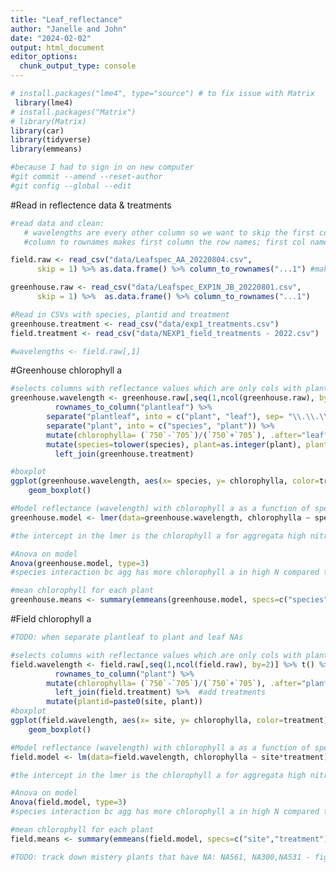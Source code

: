 ```yaml
---
title: "Leaf_reflectance"
author: "Janelle and John"
date: "2024-02-02"
output: html_document
editor_options: 
  chunk_output_type: console
---
```


```r
# install.packages("lme4", type="source") # to fix issue with Matrix 
 library(lme4) 
# install.packages("Matrix")
# library(Matrix)
library(car)
library(tidyverse)
library(emmeans)

#because I had to sign in on new computer
#git commit --amend --reset-author
#git config --global --edit
```

#Read in reflectence data & treatments
```r

#read data and clean: 
   # wavelengths are every other column so we want to skip the first column  
   #column to rownames makes first column the row names; first col named ...1 

field.raw <- read_csv("data/Leafspec_AA_20220804.csv", 
      skip = 1) %>% as.data.frame() %>% column_to_rownames("...1") #makes first column the row names; first col named ...1 lol 

greenhouse.raw <- read_csv("data/Leafspec_EXP1N_JB_20220801.csv", 
      skip = 1) %>%  as.data.frame() %>% column_to_rownames("...1") 

#Read in CSVs with species, plantid and treatment
greenhouse.treatment <- read_csv("data/exp1_treatments.csv")
field.treatment <- read_csv("data/NEXP1_field_treatments - 2022.csv") 

#wavelengths <- field.raw[,1] 


```

#Greenhouse chlorophyll a
```r

#selects columns with reflectance values which are only cols with plant number (alternate from column 2 to the end of dataset)
greenhouse.wavelength <- greenhouse.raw[,seq(1,ncol(greenhouse.raw), by=2)] %>% t() %>% as.data.frame() %>% #t transposes data frame (cols to rows, rows to cols), t gets rid of data frame so gotta bring it back
          rownames_to_column("plantleaf") %>% 
        separate("plantleaf", into = c("plant", "leaf"), sep= "\\.\\.\\.") %>%  #separates plant and leaf number into two diff columns
        separate("plant", into = c("species", "plant")) %>% 
        mutate(chlorophylla= (`750`-`705`)/(`750`+`705`), .after="leaf" ) %>%  #equation to find leaf reflectance; .after is name of column you want column to appear after
        mutate(species=tolower(species), plant=as.integer(plant), plantid=paste0(species, plant)) %>% 
          left_join(greenhouse.treatment) 

#boxplot  
ggplot(greenhouse.wavelength, aes(x= species, y= chlorophylla, color=treatment)) + 
    geom_boxplot()

#Model reflectance (wavelength) with chlorophyll a as a function of species x treatment with plant id as a random effect
greenhouse.model <- lmer(data=greenhouse.wavelength, chlorophylla ~ species*treatment + (1|plantid)) #lmer fits the model to the data, anova tests whether the coefficients at bottom of lmer are different than zero

#the intercept in the lmer is the chlorophyll a for aggregata high nitrogen bc the intercept categorizes your data alphabetically so A is before T and High is before Low

#Anova on model 
Anova(greenhouse.model, type=3) 
#species interaction bc agg has more chlorophyll a in high N compared to high N tenuitubas 

#mean chlorophyll for each plant
greenhouse.means <- summary(emmeans(greenhouse.model, specs=c("species","treatment")))

```

#Field chlorophyll a
```r

#TODO: when separate plantleaf to plant and leaf NAs

#selects columns with reflectance values which are only cols with plant number (alternate from column 2 to the end of dataset)
field.wavelength <- field.raw[,seq(1,ncol(field.raw), by=2)] %>% t() %>% as.data.frame() %>% #t transposes data frame (cols to rows, rows to cols), t gets rid of data frame so gotta bring it back
          rownames_to_column("plant") %>% 
        mutate(chlorophylla= (`750`-`705`)/(`750`+`705`), .after="plant" ) %>%  #equation to find leaf reflectance; .after is name of column you want column to appear after
          left_join(field.treatment) %>%  #add treatments
        mutate(plantid=paste0(site, plant))
#boxplot  
ggplot(field.wavelength, aes(x= site, y= chlorophylla, color=treatment)) + 
    geom_boxplot()

#Model reflectance (wavelength) with chlorophyll a as a function of species x treatment with plant id as a random effect
field.model <- lm(data=field.wavelength, chlorophylla ~ site*treatment) #lm and no random effect of leaf because only 1 leaf measurement

#the intercept in the lmer is the chlorophyll a for aggregata high nitrogen bc the intercept categorizes your data alphabetically so A is before T and High is before Low

#Anova on model 
Anova(field.model, type=3) 
#species interaction bc agg has more chlorophyll a in high N compared to high N tenuitubas 

#mean chlorophyll for each plant
field.means <- summary(emmeans(field.model, specs=c("site","treatment")))

#TODO: track down mistery plants that have NA: NA561, NA300,NA531 - figure out what treatment belong to

```

